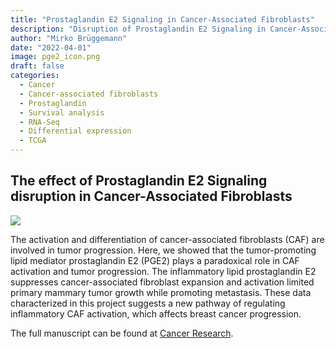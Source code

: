 ```yaml
---
title: "Prostaglandin E2 Signaling in Cancer-Associated Fibroblasts"
description: "Disruption of Prostaglandin E2 Signaling in Cancer-Associated Fibroblasts Limits Mammary Carcinoma Growth but Promotes Metastasis "
author: "Mirko Brüggemann"
date: "2022-04-01"
image: pge2_icon.png
draft: false
categories:
  - Cancer
  - Cancer-associated fibroblasts
  - Prostaglandin
  - Survival analysis
  - RNA-Seq
  - Differential expression
  - TCGA
---
```


## The effect of Prostaglandin E2 Signaling disruption in Cancer-Associated Fibroblasts

![](./pge2.png)

The activation and differentiation of cancer-associated fibroblasts (CAF) are involved in tumor progression. Here, we showed that the tumor-promoting lipid mediator prostaglandin E2 (PGE2) plays a paradoxical role in CAF activation and tumor progression. The inflammatory lipid prostaglandin E2 suppresses cancer-associated fibroblast expansion and activation limited primary mammary tumor growth while promoting metastasis. These data characterized in this project suggests a new pathway of regulating inflammatory CAF activation, which affects breast cancer progression.

The full manuscript can be found at [Cancer Research](https://aacrjournals.org/cancerres/article-abstract/82/7/1380/694037/Disruption-of-Prostaglandin-E2-Signaling-in-Cancer).
